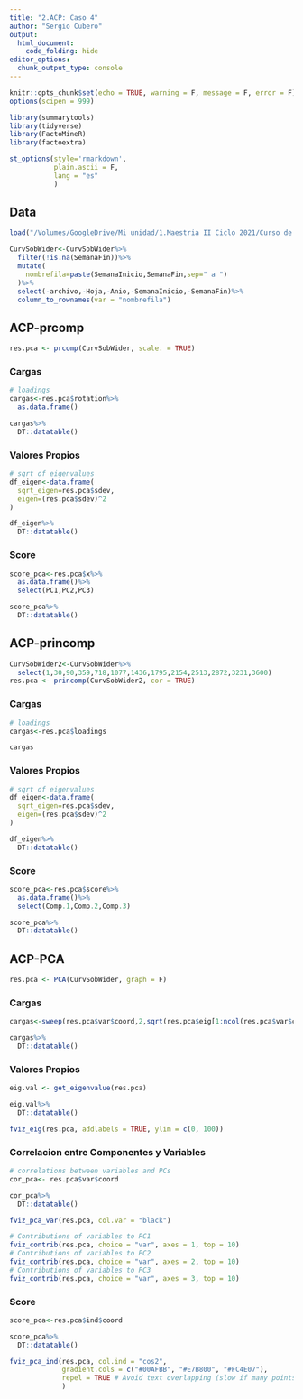 ```yaml
---
title: "2.ACP: Caso 4"
author: "Sergio Cubero"
output: 
  html_document: 
    code_folding: hide
editor_options: 
  chunk_output_type: console
---
```


```r
knitr::opts_chunk$set(echo = TRUE, warning = F, message = F, error = F)
options(scipen = 999)

library(summarytools)
library(tidyverse)
library(FactoMineR)
library(factoextra)

st_options(style='rmarkdown',
           plain.ascii = F,
           lang = "es"
           )
```

## Data

```r
load("/Volumes/GoogleDrive/Mi unidad/1.Maestria II Ciclo 2021/Curso de Analisis De Casos/Caso4/Data/DatosCurvaSoberana.RData")

CurvSobWider<-CurvSobWider%>%
  filter(!is.na(SemanaFin))%>%
  mutate(
    nombrefila=paste(SemanaInicio,SemanaFin,sep=" a ")
  )%>%
  select(-archivo,-Hoja,-Anio,-SemanaInicio,-SemanaFin)%>%
  column_to_rownames(var = "nombrefila")
```

## ACP-prcomp

```r
res.pca <- prcomp(CurvSobWider, scale. = TRUE)
```

### Cargas
```r
# loadings
cargas<-res.pca$rotation%>%
  as.data.frame()

cargas%>%
  DT::datatable()
```


### Valores Propios
```r
# sqrt of eigenvalues
df_eigen<-data.frame(
  sqrt_eigen=res.pca$sdev,
  eigen=(res.pca$sdev)^2
)

df_eigen%>%
  DT::datatable()
```


### Score
```r
score_pca<-res.pca$x%>%
  as.data.frame()%>%
  select(PC1,PC2,PC3)

score_pca%>%
  DT::datatable()
```


## ACP-princomp

```r

CurvSobWider2<-CurvSobWider%>%
  select(1,30,90,359,718,1077,1436,1795,2154,2513,2872,3231,3600)
res.pca <- princomp(CurvSobWider2, cor = TRUE)
```

### Cargas
```r
# loadings
cargas<-res.pca$loadings

cargas
```


### Valores Propios
```r
# sqrt of eigenvalues
df_eigen<-data.frame(
  sqrt_eigen=res.pca$sdev,
  eigen=(res.pca$sdev)^2
)

df_eigen%>%
  DT::datatable()
```


### Score
```r
score_pca<-res.pca$score%>%
  as.data.frame()%>%
  select(Comp.1,Comp.2,Comp.3)

score_pca%>%
  DT::datatable()
```

## ACP-PCA
```r

res.pca <- PCA(CurvSobWider, graph = F)

```

### Cargas

```r
cargas<-sweep(res.pca$var$coord,2,sqrt(res.pca$eig[1:ncol(res.pca$var$coord),1]),FUN="/")

cargas%>%
  DT::datatable()
```


### Valores Propios

```r
eig.val <- get_eigenvalue(res.pca)

eig.val%>%
  DT::datatable()
```

```r
fviz_eig(res.pca, addlabels = TRUE, ylim = c(0, 100))
```


### Correlacion entre Componentes y Variables

```r
# correlations between variables and PCs
cor_pca<- res.pca$var$coord

cor_pca%>%
  DT::datatable()
```

```r
fviz_pca_var(res.pca, col.var = "black")
```

```r
# Contributions of variables to PC1
fviz_contrib(res.pca, choice = "var", axes = 1, top = 10)
# Contributions of variables to PC2
fviz_contrib(res.pca, choice = "var", axes = 2, top = 10)
# Contributions of variables to PC3
fviz_contrib(res.pca, choice = "var", axes = 3, top = 10)
```


### Score

```r
score_pca<-res.pca$ind$coord

score_pca%>%
  DT::datatable()
```


```r
fviz_pca_ind(res.pca, col.ind = "cos2", 
             gradient.cols = c("#00AFBB", "#E7B800", "#FC4E07"),
             repel = TRUE # Avoid text overlapping (slow if many points)
             )
```
